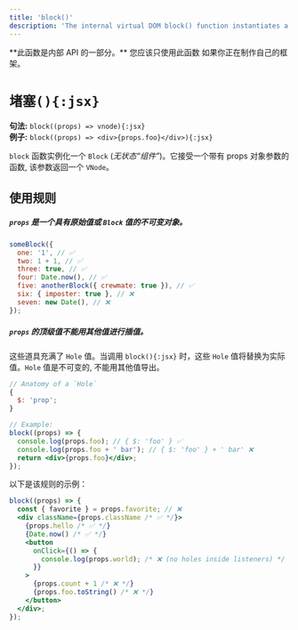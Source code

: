 ```yaml
---
title: 'block()'
description: 'The internal virtual DOM block() function instantiates a Block. It accepts a function with a props object parameter and returns a VNode.'
---
```



<Callout type="warning">
  **此函数是内部 API 的一部分。** 您应该只使用此函数
  如果你正在制作自己的框架。
</Callout>

<br />

# `堵塞(){:jsx}`

**句法:** `block((props) => vnode){:jsx}`\
**例子:** `block((props) => <div>{props.foo}</div>){:jsx}`

`block` 函数实例化一个 `Block` (_无状态“组件”_)。它接受一个带有 props 对象参数的函数, 该参数返回一个 `VNode`。

## 使用规则

##### `props` 是一个具有原始值或 `Block` 值的不可变对象。

```jsx
someBlock({
  one: '1', // ✅
  two: 1 + 1, // ✅
  three: true, // ✅
  four: Date.now(), // ✅
  five: anotherBlock({ crewmate: true }), // ✅
  six: { imposter: true }, // ❌
  seven: new Date(), // ❌
});
```

##### `props` 的顶级值不能用其他值进行插值。

这些道具充满了 `Hole` 值。当调用 `block(){:jsx}` 时，这些 `Hole` 值将替换为实际值。`Hole` 值是不可变的, 不能用其他值导出。

```jsx
// Anatomy of a `Hole`
{
  $: 'prop';
}

// Example:
block((props) => {
  console.log(props.foo); // { $: 'foo' } ✅
  console.log(props.foo + ' bar'); // { $: 'foo' } + ' bar' ❌
  return <div>{props.foo}</div>;
});
```

以下是该规则的示例：

```jsx
block((props) => {
  const { favorite } = props.favorite; // ❌
  <div className={props.className /* ✅ */}>
    {props.hello /* ✅ */}
    {Date.now() /* ✅ */}
    <button
      onClick={() => {
        console.log(props.world); /* ❌ (no holes inside listeners) */
      }}
    >
      {props.count + 1 /* ❌ */}
      {props.foo.toString() /* ❌ */}
    </button>
  </div>;
});
```
